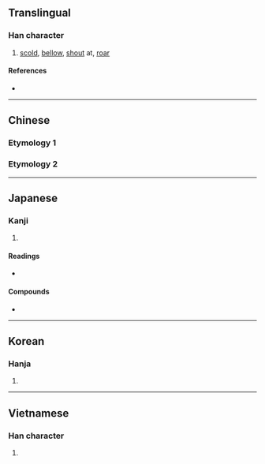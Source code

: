 {{also|吒}}
{{character info/new}}
==Translingual==

===Han character===
{{Han char|rn=30|rad=口|as=06|sn=9|four=|canj=RJHP|ids=⿰口宅}}

# [[scold]], [[bellow]], [[shout]] at, [[roar]]

====References====
* {{Han ref|kx=0186.060|dkj=03533|dj=0405.280|hdz=10623.020|uh=54A4|ud=21668}}

----

==Chinese==

===Etymology 1===
{{zh-see|吒}}

===Etymology 2===
{{zh-see|詫|v}}

----

==Japanese==

===Kanji===
{{ja-kanji|grade=uc|rs=口06}}

# {{defn|lang=ja|sort=口06}}

====Readings====
* {{ja-readings|on=[[た]] (ta), [[と]] (to)|kun=[[しかる]] (shikaru)}}

====Compounds====
* {{ja-r|叱咤|しった}}

----

==Korean==

===Hanja===
{{ko-hanja|hangeul=타|rv=ta|mr=t'a}}

# {{defn|lang=ko|sort=口06}}

----

==Vietnamese==

===Han character===
{{vi-hantu|[[sá]], [[trá]]|rs=口06}}

# {{defn|lang=vi|sort=口06}}
